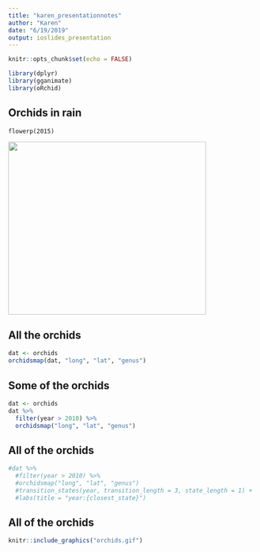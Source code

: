 ```yaml
---
title: "karen_presentationnotes"
author: "Karen"
date: "6/19/2019"
output: ioslides_presentation
---
```



```r
knitr::opts_chunk$set(echo = FALSE)

library(dplyr)
library(gganimate)
library(oRchid)
```

## Orchids in rain

`flowerp(2015)`

<div align="left">
<img src = "rain.tiff" width=400 height=350>
</div>

## All the orchids

``` r
dat <- orchids
orchidsmap(dat, "long", "lat", "genus")

```

## Some of the orchids

``` r
dat <- orchids
dat %>% 
  filter(year > 2010) %>% 
  orchidsmap("long", "lat", "genus")

```


## All of the orchids

```r
#dat %>% 
  #filter(year > 2010) %>% 
  #orchidsmap("long", "lat", "genus")
  #transition_states(year, transition_length = 3, state_length = 1) +
  #labs(title = "year:{closest_state}")

```

## All of the orchids

``` r
knitr::include_graphics("orchids.gif")

```
